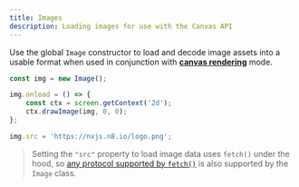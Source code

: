 ```yaml
---
title: Images
description: Loading images for use with the Canvas API
---
```


Use the global `Image` constructor to load and decode image assets into a usable
format when used in conjunction with [**canvas rendering**](/docs/rendering/canvas) mode.

```typescript
const img = new Image();

img.onload = () => {
    const ctx = screen.getContext('2d');
    ctx.drawImage(img, 0, 0);
};

img.src = 'https://nxjs.n8.io/logo.png';
```

> Setting the `"src"` property to load image data uses `fetch()` under the hood, so
> [any protocol supported by `fetch()`](/docs/web/fetch) is also supported by the `Image` class.